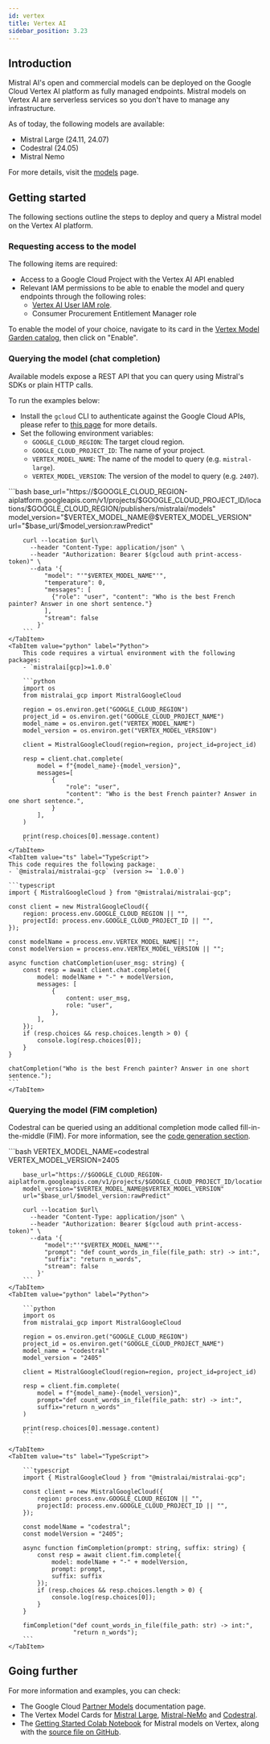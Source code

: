 ```yaml
---
id: vertex
title: Vertex AI
sidebar_position: 3.23
---
```



## Introduction

Mistral AI's open and commercial models can be deployed on the Google Cloud Vertex AI
platform as fully managed endpoints. Mistral models on Vertex AI are serverless services
so you don't have to manage any infrastructure.

As of today, the following models are available:

- Mistral Large (24.11, 24.07)
- Codestral (24.05)
- Mistral Nemo

For more details, visit the [models](../../../getting-started/models/models_overview) page.

## Getting started

The following sections outline the steps to deploy and query a Mistral model on the
Vertex AI platform.

### Requesting access to the model

The following items are required:

- Access to a Google Cloud Project with the Vertex AI API enabled
- Relevant IAM permissions to be able to enable the model and query endpoints through the following roles:
  - [Vertex AI User IAM role](https://cloud.google.com/vertex-ai/docs/general/access-control#aiplatform.user).
  - Consumer Procurement Entitlement Manager role

To enable the model of your choice, navigate to its card in the 
[Vertex Model Garden catalog](https://cloud.google.com/vertex-ai/generative-ai/docs/model-garden/explore-models),
then click on "Enable".


### Querying the model (chat completion)

Available models expose a REST API that you can query using Mistral's SDKs or plain HTTP calls.

To run the examples below:

- Install the `gcloud` CLI to authenticate against the Google Cloud APIs, please refer to
[this page](https://cloud.google.com/docs/authentication/provide-credentials-adc#google-idp)
for more details.
- Set the following environment variables:
    - `GOOGLE_CLOUD_REGION`: The target cloud region.
    - `GOOGLE_CLOUD_PROJECT_ID`: The name of your project.
    - `VERTEX_MODEL_NAME`: The name of the model to query (e.g. `mistral-large`).
    - `VERTEX_MODEL_VERSION`: The version of the model to query (e.g. `2407`).
    

<Tabs>
    <TabItem value="curl" label="cURL">
        ```bash
        base_url="https://$GOOGLE_CLOUD_REGION-aiplatform.googleapis.com/v1/projects/$GOOGLE_CLOUD_PROJECT_ID/locations/$GOOGLE_CLOUD_REGION/publishers/mistralai/models"
        model_version="$VERTEX_MODEL_NAME@$VERTEX_MODEL_VERSION"
        url="$base_url/$model_version:rawPredict"

        curl --location $url\
          --header "Content-Type: application/json" \
          --header "Authorization: Bearer $(gcloud auth print-access-token)" \
          --data '{
              "model": "'"$VERTEX_MODEL_NAME"'",
              "temperature": 0,
              "messages": [
                {"role": "user", "content": "Who is the best French painter? Answer in one short sentence."}
              ],
              "stream": false
            }'
        ```
    </TabItem>
    <TabItem value="python" label="Python">
        This code requires a virtual environment with the following packages:
        - `mistralai[gcp]>=1.0.0` 

        ```python
        import os
        from mistralai_gcp import MistralGoogleCloud

        region = os.environ.get("GOOGLE_CLOUD_REGION")
        project_id = os.environ.get("GOOGLE_CLOUD_PROJECT_NAME")
        model_name = os.environ.get("VERTEX_MODEL_NAME")
        model_version = os.environ.get("VERTEX_MODEL_VERSION")

        client = MistralGoogleCloud(region=region, project_id=project_id)

        resp = client.chat.complete(
            model = f"{model_name}-{model_version}",
            messages=[
                {
                    "role": "user",
                    "content": "Who is the best French painter? Answer in one short sentence.",
                }
            ],
        )

        print(resp.choices[0].message.content)
        ```
    </TabItem>
    <TabItem value="ts" label="TypeScript">
    This code requires the following package:
    - `@mistralai/mistralai-gcp` (version >= `1.0.0`)

    ```typescript
    import { MistralGoogleCloud } from "@mistralai/mistralai-gcp";

    const client = new MistralGoogleCloud({
        region: process.env.GOOGLE_CLOUD_REGION || "",
        projectId: process.env.GOOGLE_CLOUD_PROJECT_ID || "",
    });

    const modelName = process.env.VERTEX_MODEL_NAME|| "";
    const modelVersion = process.env.VERTEX_MODEL_VERSION || "";

    async function chatCompletion(user_msg: string) {
        const resp = await client.chat.complete({
            model: modelName + "-" + modelVersion,
            messages: [
                {
                    content: user_msg,
                    role: "user",
                },
            ],
        });
        if (resp.choices && resp.choices.length > 0) {
            console.log(resp.choices[0]);
        }
    }

    chatCompletion("Who is the best French painter? Answer in one short sentence.");
    ```
    </TabItem>

</Tabs>

### Querying the model (FIM completion)

Codestral can be queried using an additional completion mode called fill-in-the-middle (FIM).
For more information, see the
[code generation section](../../../capabilities/code_generation/#fill-in-the-middle-endpoint).


<Tabs>
    <TabItem value="curl" label="cURL">
        ```bash
        VERTEX_MODEL_NAME=codestral
        VERTEX_MODEL_VERSION=2405

        base_url="https://$GOOGLE_CLOUD_REGION-aiplatform.googleapis.com/v1/projects/$GOOGLE_CLOUD_PROJECT_ID/locations/$GOOGLE_CLOUD_REGION/publishers/mistralai/models"
        model_version="$VERTEX_MODEL_NAME@$VERTEX_MODEL_VERSION"
        url="$base_url/$model_version:rawPredict"

        curl --location $url\
          --header "Content-Type: application/json" \
          --header "Authorization: Bearer $(gcloud auth print-access-token)" \
          --data '{
              "model":"'"$VERTEX_MODEL_NAME"'",
              "prompt": "def count_words_in_file(file_path: str) -> int:",
              "suffix": "return n_words",
              "stream": false
            }'
        ```
    </TabItem>
    <TabItem value="python" label="Python">

        ```python
        import os
        from mistralai_gcp import MistralGoogleCloud

        region = os.environ.get("GOOGLE_CLOUD_REGION")
        project_id = os.environ.get("GOOGLE_CLOUD_PROJECT_NAME")
        model_name = "codestral"
        model_version = "2405"

        client = MistralGoogleCloud(region=region, project_id=project_id)

        resp = client.fim.complete(
            model = f"{model_name}-{model_version}",
            prompt="def count_words_in_file(file_path: str) -> int:",
            suffix="return n_words"
        )

        print(resp.choices[0].message.content)
        ```

    </TabItem>
    <TabItem value="ts" label="TypeScript">

        ```typescript
        import { MistralGoogleCloud } from "@mistralai/mistralai-gcp";

        const client = new MistralGoogleCloud({
            region: process.env.GOOGLE_CLOUD_REGION || "",
            projectId: process.env.GOOGLE_CLOUD_PROJECT_ID || "",
        });

        const modelName = "codestral";
        const modelVersion = "2405";

        async function fimCompletion(prompt: string, suffix: string) {
            const resp = await client.fim.complete({
                model: modelName + "-" + modelVersion,
                prompt: prompt,
                suffix: suffix
            });
            if (resp.choices && resp.choices.length > 0) {
                console.log(resp.choices[0]);
            }
        }

        fimCompletion("def count_words_in_file(file_path: str) -> int:",
                      "return n_words");
        ```
    </TabItem>
</Tabs>


## Going further

For more information and examples, you can check:

- The Google Cloud [Partner Models](https://cloud.google.com/vertex-ai/generative-ai/docs/partner-models/mistral)
  documentation page.
- The Vertex Model Cards for [Mistral Large](https://console.cloud.google.com/vertex-ai/publishers/mistralai/model-garden/mistral-large),
  [Mistral-NeMo](https://console.cloud.google.com/vertex-ai/publishers/mistralai/model-garden/mistral-nemo) and
  [Codestral](https://console.cloud.google.com/vertex-ai/publishers/mistralai/model-garden/codestral).
- The [Getting Started Colab Notebook](https://colab.research.google.com/github/GoogleCloudPlatform/vertex-ai-samples/blob/main/notebooks/official/generative_ai/mistralai_intro.ipynb)
  for Mistral models on Vertex, along with the [source file on GitHub](https://github.com/GoogleCloudPlatform/vertex-ai-samples/tree/main/notebooks/official/generative_ai/mistralai_intro.ipynb).
  
